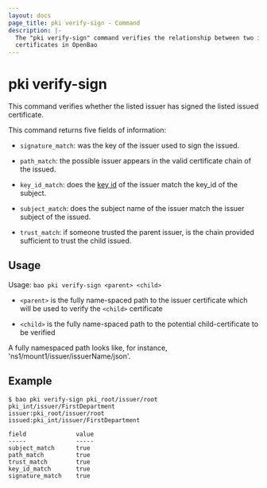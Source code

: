```yaml
---
layout: docs
page_title: pki verify-sign - Command
description: |-
  The "pki verify-sign" command verifies the relationship between two issuer
  certificates in OpenBao
---
```


# pki verify-sign

This command verifies whether the listed issuer has signed the listed issued
certificate.

This command returns five fields of information:

- `signature_match`: was the key of the issuer used to sign the issued.

- `path_match`: the possible issuer appears in the valid certificate chain
	of the issued.

- `key_id_match`: does the [key id](https://datatracker.ietf.org/doc/html/rfc5280#section-4.2.1.1)
  of the issuer match the key_id of the subject.

- `subject_match`: does the subject name of the issuer match the issuer
	subject of the issued.

- `trust_match`: if someone trusted the parent issuer, is the chain
  provided sufficient to trust the child issued.

## Usage

Usage: `bao pki verify-sign <parent> <child>`

- `<parent>` is the fully name-spaced path to the issuer certificate which will be
used to verify the `<child>` certificate

- `<child>` is the fully name-spaced path to the potential child-certificate to be
verified

A fully namespaced path looks like, for instance, 'ns1/mount1/issuer/issuerName/json'.

## Example

```shell-session
$ bao pki verify-sign pki_root/issuer/root pki_int/issuer/FirstDepartment
issuer:pki_root/issuer/root
issued:pki_int/issuer/FirstDepartment

field              value
-----              -----
subject_match      true
path_match         true
trust_match        true
key_id_match       true
signature_match    true
```
